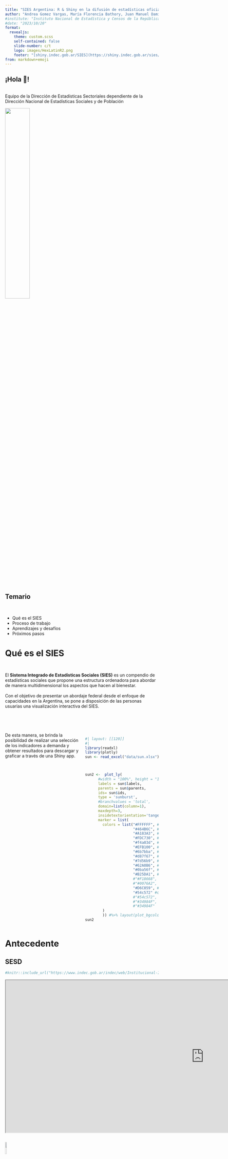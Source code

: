```yaml
---
title: "SIES Argentina: R & Shiny en la difusión de estadísticas oficiales"
author: "Andrea Gomez Vargas, María Florencia Bathory, Juan Manuel Damiani, Barbara Estévez Leston, Jimena Fernández Moyano y Leandro Olivo"
#institute: "Instituto Nacional de Estadística y Censos de la República Argentina INDEC"
#date: "2023/10/20"
format:
  revealjs: 
    theme: custom.scss
    self-contained: false
    slide-number: c/t
    logo: images/HexLatinR2.png
    footer: "[shiny.indec.gob.ar/SIES](https://shiny.indec.gob.ar/sies/)"
from: markdown+emoji
---
```


## ¡Hola 👋!


<br>
Equipo de la Dirección de Estadísticas Sectoriales dependiente de la Dirección Nacional de Estadísticas Sociales y de Población

![](https://www.indec.gob.ar/Images_WEBINDEC/Logo/Logo_Indec.png){width=40%}


## Temario

<br>

::: {.incremental}
- Qué es el SIES
- Proceso de trabajo
- Aprendizajes y desafíos
- Próximos pasos
:::

# Qué es el SIES {background-color="#2B5597"}

## 

<br>
El **Sistema Integrado de Estadísticas Sociales (SIES)** es un compendio de estadísticas sociales que propone una estructura ordenadora para abordar de manera multidimensional los aspectos que hacen al bienestar.
<br>
<br>
Con el objetivo de presentar un abordaje federal  desde el enfoque de capacidades en la Argentina, se pone a disposición de las personas usuarias una visualización interactiva del SIES. 



##

:::: {.columns}

::: {.column width="50%"}
<br>
<br>
De esta manera, se brinda la posibilidad de realizar una selección de los indicadores a demanda y obtener resultados para descargar y graficar a través de una Shiny app.
:::

::: {.column width="50%"}
<br>
<br>
```r
#| layout: [[120]]
#|
library(readxl)
library(plotly)
sun <- read_excel("data/sun.xlsx")


  
sun2 <-  plot_ly(
      #width = "100%", height = "100%",
      labels = sun$labels,
      parents = sun$parents,
      ids= sun$ids,
      type = 'sunburst',
      #branchvalues = 'total',
      domain=list(column=1),
      maxdepth=3,
      insidetextorientation='tangencial',
      marker = list(
        colors = list("#FFFFFF", #SIES
                      "#464B6C", #Bienestar Actual 
                      "#A183A3", #Bienestar futuro
                      "#FDC730", #Condiciones materiales 
                      "#f4a03d", #Calidad de vida #F39425
                      "#EFB100", #sostenibilidad #EFB100
                      "#6b7bba", #vivienda #4D5FA5
                      "#d87f67", #ingreso #cd5d3f
                      "#7d56b9", #empleo #593989
                      "#62A0B6", #educaciÃ³n y habilidades
                      "#0ba56f", #estado de salud #08754F
                      "#B25DA1", #equilibrio vida -trabajo
                      #"#F18668", #seguridad social
                      #"#0076A2", #seguridad personal
                      "#D6C059", #compromiso civico
                      "#54c572" #capital humano
                      #"#54c572", #capital social
                      #"#34984F", #capital econÃ³mico
                      #"#34984F"  #capital natural
        )
        )) #%>% layout(plot_bgcolor='red') %>% layout(paper_bgcolor='#2B5597') 
sun2
```

:::

::::


# Antecedente

## SESD
```r
#knitr::include_url("https://www.indec.gob.ar/indec/web/Institucional-Indec-IndicadoresSociodemograficos")
```


```{=html}
<iframe width="1300" height="500" src="https://www.indec.gob.ar/indec/web/Institucional-Indec-IndicadoresSociodemograficos/" title="Webpage example"></iframe>
```

## 

![](https://upload.wikimedia.org/wikipedia/commons/thumb/3/34/Microsoft_Office_Excel_%282019%E2%80%93present%29.svg/1200px-Microsoft_Office_Excel_%282019%E2%80%93present%29.svg.png){width=10%}
<br>

![](images/SESD_ejemplo.png)


# Proceso de trabajo {background-color="#2B5597"}

# Paso de una programación intuitiva a una programación reactiva


##
::: {.incremental}
:::: {.columns}
::: {.column width="50%"}
<br>
![](images/R_logo.png){width=40%}
:::
::: {.column width="50%"}
<br>
![](images/shiny_hex.png){width=40%}
:::
::::

![](images/package.png)

:::

## Integración de fuentes y elaboración de la base propia `{tidy}`
<br>

Fuentes de datos:


- Censos Nacionales de Población, Hogares y Viviendas 

- Encuestas

- Registros administrativos

## Datavis - interfaz gráfica `{plotly}`


![](images/grafico.png)

## Datavis - interfaz tablas `{DT}`

![](images/tabla.png)


## Datavis - interfaz tablas `{plotly}`

![](images/ficha_tecnica.png)


## Datavis - interfaz gráfica `{plotly}`

![](images/eva_reciente.png)

## Datavis - interfaz gráfica `{highcharter}`

![](images/eva_aquiyahora.PNG)


## Producción en `{Shiny}`

:::: {.columns}
::: {.column width="50%"}
 
![](images/meme7.jpeg){width=80%}

![](images/meme4.jpeg){width=70%}
:::

::: {.column width="50%"}
![](images/meme2.jpeg){width=70%}


![](images/meme3.jpeg){width=70%}


:::
::::


## Producción en `{Shiny}`

:::: {.columns}
::: {.column width="50%"}

![](images/meme8.jpeg){width=80%}


![](images/meme5.jpeg){width=80%} 


:::

::: {.column width="50%"}

![](images/meme1.jpg){width=80%} 


![](images/meme6.jpeg){width=90%} 
:::
::::



# Aprendizajes y desafíos {background-color="#2B5597"}

## 

- Flexibilidad del Estado para hacer(lo) pero no sabes las limitaciones de estructura y de proceso
- Posibilidades de desarrollo de marcos conceptuales a nuevas herramientas de software y de difusión
- Existe un costo técnico  en implementar nuevas prácticas y nuevos software
- Hay una parte donde se puede avanzar intuitivamente pero en otra se precisa un aprendizaje técnico muy específico


## Redes

Es importancia crear vínculos con otras áreas del mismo instituto, otros organismos y comunidades de R 

:::: {.columns}

::: {.column width="50%"}
![](images/ayuda.gif){width=80%}
:::
::: {.column width="50%"}
![](images/indec_azul.png){width=50%}
![](images/sinta.PNG){width=50%}
![](images/rladies.png){width=50%}


:::
::::

# Próximos pasos {background-color="#2B5597"}

## 

::: {.incremental}
- Actualización de fuentes
- Adición de nuevos indicadores y dimensiones pendientes de publicación

- Implementación de control de versiones
- Optimización del código
- Incorporación de nuevas librerías
:::

##

::: {.incremental}
- Mejoras en la visualización 
- Nuevas adaptaciones de Shiny:
    - Modularización
    - Test de rendimiento
    - Caché
- **Y otras cositas más por que ¿cuándo se termina una Shiny? :alien: **
:::

# Gracias 


# [shiny.indec.gob.ar/SIES](https://shiny.indec.gob.ar/sies/)